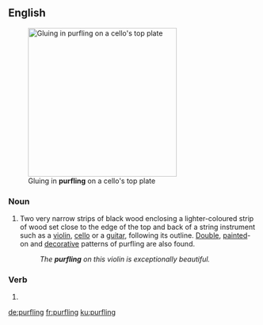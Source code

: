 ==English==
{{wikipedia}}
[[File:Gluing in Purfling - making a Cello.jpg|300px|thumbnail|right|Gluing in '''purfling''' on a cello's top plate]]

===Noun===
{{en-noun|purflings}}

# {{context|music|chiefly|lutherie|lang=en}} Two very narrow strips of black wood enclosing a lighter-coloured strip of wood set close to the edge of the top and back of a string instrument such as a [[violin]], [[cello]] or a [[guitar]], following its outline. [[double|Double]], [[painted]]-on and [[decorative]] patterns of purfling are also found.
#: ''The '''purfling''' on this violin is exceptionally beautiful.''

===Verb===
{{head|en|present participle}}

# {{present participle of|purfle|lang=en}}

[[de:purfling]]
[[fr:purfling]]
[[ku:purfling]]